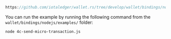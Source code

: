 ```js reference
https://github.com/iotaledger/wallet.rs/tree/develop/wallet/bindings/nodejs/examples/4c-send-micro-transaction.js
```

You can run the example by running the following command from the `wallet/bindings/nodejs/examples/` folder:

```bash
node 4c-send-micro-transaction.js
```

